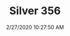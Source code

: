 ---
width: 1333
height: 2000
title: Silver 356
description: Silver 356 under restoration at CPR.
date: 2/27/2020 10:27:50 AM
cameraMake: Sony
cameraModel: ILCE-7M3
lens: ZEISS Batis 1.8/85
settingsfStop: f/2
settingsISO: ISO 100
settingsShutter: 1/160
settingsFocalLength: 85 mm
---